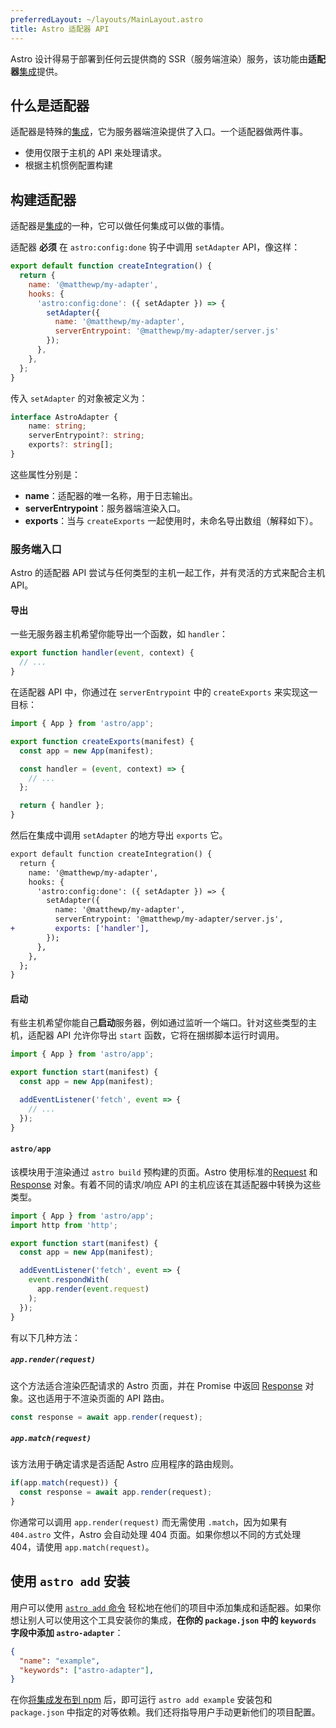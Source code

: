 ```yaml
---
preferredLayout: ~/layouts/MainLayout.astro
title: Astro 适配器 API
---
```


Astro 设计得易于部署到任何云提供商的 SSR（服务端渲染）服务，该功能由**适配器**[集成](/zh-cn/reference/integrations-reference/)提供。

## 什么是适配器

适配器是特殊的[集成](/zh-cn/reference/integrations-reference/)，它为服务器端渲染提供了入口。一个适配器做两件事。

- 使用仅限于主机的 API 来处理请求。
- 根据主机惯例配置构建

## 构建适配器

适配器是[集成](/zh-cn/reference/integrations-reference/)的一种，它可以做任何集成可以做的事情。

适配器 __必须__ 在 `astro:config:done` 钩子中调用 `setAdapter` API，像这样：

```js
export default function createIntegration() {
  return {
    name: '@matthewp/my-adapter',
    hooks: {
      'astro:config:done': ({ setAdapter }) => {
        setAdapter({
          name: '@matthewp/my-adapter',
          serverEntrypoint: '@matthewp/my-adapter/server.js'
        });
      },
    },
  };
}
```

传入 `setAdapter` 的对象被定义为：

```ts
interface AstroAdapter {
	name: string;
	serverEntrypoint?: string;
	exports?: string[];
}
```

这些属性分别是：

* __name__：适配器的唯一名称，用于日志输出。
* __serverEntrypoint__：服务器端渲染入口。
* __exports__：当与 `createExports` 一起使用时，未命名导出数组（解释如下）。

### 服务端入口

Astro 的适配器 API 尝试与任何类型的主机一起工作，并有灵活的方式来配合主机 API。

#### 导出

一些无服务器主机希望你能导出一个函数，如 `handler`：

```js
export function handler(event, context) {
  // ...
}
```

在适配器 API 中，你通过在 `serverEntrypoint` 中的 `createExports` 来实现这一目标：

```js
import { App } from 'astro/app';

export function createExports(manifest) {
  const app = new App(manifest);

  const handler = (event, context) => {
    // ...
  };

  return { handler };
}
```

然后在集成中调用 `setAdapter` 的地方导出 `exports` 它。

```diff
export default function createIntegration() {
  return {
    name: '@matthewp/my-adapter',
    hooks: {
      'astro:config:done': ({ setAdapter }) => {
        setAdapter({
          name: '@matthewp/my-adapter',
          serverEntrypoint: '@matthewp/my-adapter/server.js',
+         exports: ['handler'],
        });
      },
    },
  };
}
```

#### 启动

有些主机希望你能自己**启动**服务器，例如通过监听一个端口。针对这些类型的主机，适配器 API 允许你导出 `start` 函数，它将在捆绑脚本运行时调用。

```js
import { App } from 'astro/app';

export function start(manifest) {
  const app = new App(manifest);

  addEventListener('fetch', event => {
    // ...
  });
}
```

#### `astro/app`

该模块用于渲染通过 `astro build` 预构建的页面。Astro 使用标准的[Request](https://developer.mozilla.org/en-US/docs/Web/API/Request) 和 [Response](https://developer.mozilla.org/en-US/docs/Web/API/Response) 对象。有着不同的请求/响应 API 的主机应该在其适配器中转换为这些类型。

```js
import { App } from 'astro/app';
import http from 'http';

export function start(manifest) {
  const app = new App(manifest);

  addEventListener('fetch', event => {
    event.respondWith(
      app.render(event.request)
    );
  });
}
```

有以下几种方法：

##### `app.render(request)`

这个方法适合渲染匹配请求的 Astro 页面，并在 Promise 中返回 [Response](https://developer.mozilla.org/en-US/docs/Web/API/Response) 对象。这也适用于不渲染页面的 API 路由。

```js
const response = await app.render(request);
```

##### `app.match(request)`

该方法用于确定请求是否适配 Astro 应用程序的路由规则。

```js
if(app.match(request)) {
  const response = await app.render(request);
}
```

你通常可以调用 `app.render(request)` 而无需使用 `.match`，因为如果有 `404.astro` 文件，Astro 会自动处理 404 页面。如果你想以不同的方式处理 404，请使用 `app.match(request)`。

## 使用 `astro add` 安装

用户可以使用 [`astro add` 命令](/zh-cn/reference/cli-reference/#astro-add) 轻松地在他们的项目中添加集成和适配器。如果你想让别人可以使用这个工具安装你的集成，**在你的 `package.json` 中的 `keywords` 字段中添加 `astro-adapter`**：

```json
{
  "name": "example",
  "keywords": ["astro-adapter"],
}
```

在你[将集成发布到 npm](https://docs.npmjs.com/cli/v8/commands/npm-publish) 后，即可运行 `astro add example` 安装包和 `package.json` 中指定的对等依赖。我们还将指导用户手动更新他们的项目配置。
